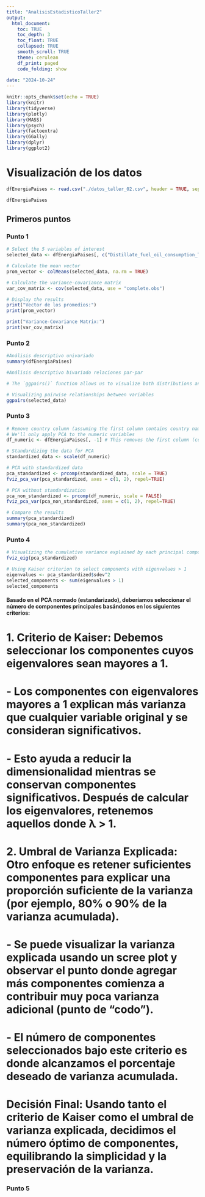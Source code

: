 ---
title: "AnalisisEstadisticoTaller2"
output: 
  html_document:
    toc: TRUE
    toc_depth: 3
    toc_float: TRUE
    collapsed: TRUE
    smooth_scroll: TRUE
    theme: cerulean
    df_print: paged
    code_folding: show
    
date: "2024-10-24"
---

```{r setup, include=FALSE}
knitr::opts_chunk$set(echo = TRUE)
library(knitr)
library(tidyverse)
library(plotly)
library(MASS)
library(psych)
library(factoextra)
library(GGally)
library(dplyr)
library(ggplot2)

```

# Visualización de los datos

```{r}

dfEnergiaPaises <- read.csv("./datos_taller_02.csv", header = TRUE, sep=';')

dfEnergiaPaises

```


## Primeros puntos

### Punto 1
```{r}


# Select the 5 variables of interest
selected_data <- dfEnergiaPaises[, c("Distillate_fuel_oil_consumption_TBPD","Jet_fuel_consumption_TBPD", "Motor_gasoline_consumption_TBPD","Petroleum_and_other_liquids_consumption_TBPD","Electricity_net_consumption_BKWH")]

# Calculate the mean vector
prom_vector <- colMeans(selected_data, na.rm = TRUE)

# Calculate the variance-covariance matrix
var_cov_matrix <- cov(selected_data, use = "complete.obs")

# Display the results
print("Vector de los promedios:")
print(prom_vector)

print("Variance-Covariance Matrix:")
print(var_cov_matrix)

```
### Punto 2
```{r}
#Análisis descriptivo univariado
summary(dfEnergiaPaises)

#Análisis descriptivo bivariado relaciones par-par

# The `ggpairs()` function allows us to visualize both distributions and correlations between variables.

# Visualizing pairwise relationships between variables
ggpairs(selected_data)

```

### Punto 3
```{r}
# Remove country column (assuming the first column contains country names)
# We'll only apply PCA to the numeric variables
df_numeric <- dfEnergiaPaises[, -1] # This removes the first column (country names)

# Standardizing the data for PCA
standardized_data <- scale(df_numeric)

# PCA with standardized data
pca_standardized <- prcomp(standardized_data, scale = TRUE)
fviz_pca_var(pca_standardized, axes = c(1, 2), repel=TRUE)

# PCA without standardization
pca_non_standardized <- prcomp(df_numeric, scale = FALSE)
fviz_pca_var(pca_non_standardized, axes = c(1, 2), repel=TRUE)

# Compare the results
summary(pca_standardized)
summary(pca_non_standardized)
```
### Punto 4
```{r}
# Visualizing the cumulative variance explained by each principal component
fviz_eig(pca_standardized)

# Using Kaiser criterion to select components with eigenvalues > 1
eigenvalues <- pca_standardized$sdev^2
selected_components <- sum(eigenvalues > 1)
selected_components
```
#### Basado en el PCA normado (estandarizado), deberíamos seleccionar el número de componentes principales basándonos en los siguientes criterios:

# 1. **Criterio de Kaiser**: Debemos seleccionar los componentes cuyos eigenvalores sean mayores a 1. 
#    - Los componentes con eigenvalores mayores a 1 explican más varianza que cualquier variable original y se consideran significativos.
#    - Esto ayuda a reducir la dimensionalidad mientras se conservan componentes significativos. Después de calcular los eigenvalores, retenemos aquellos donde λ > 1.

# 2. **Umbral de Varianza Explicada**: Otro enfoque es retener suficientes componentes para explicar una proporción suficiente de la varianza (por ejemplo, 80% o 90% de la varianza acumulada).
#    - Se puede visualizar la varianza explicada usando un scree plot y observar el punto donde agregar más componentes comienza a contribuir muy poca varianza adicional (punto de "codo").
#    - El número de componentes seleccionados bajo este criterio es donde alcanzamos el porcentaje deseado de varianza acumulada.

# Decisión Final: Usando tanto el criterio de Kaiser como el umbral de varianza explicada, decidimos el número óptimo de componentes, equilibrando la simplicidad y la preservación de la varianza.

### Punto 5
```{r}

```



